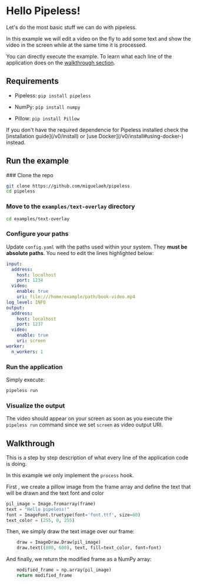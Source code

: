 # Hello Pipeless!


Let's do the most basic stuff we can do with pipeless.

In this example we will edit a video on the fly to add some text and show the video in the screen while at the same time it is processed.

You can directly execute the example. To learn what each line of the application does on the [walkthrough section](#walkthrough).

## Requirements

* Pipeless: `pip install pipeless`

* NumPy: `pip install numpy`

* Pillow: `pip install Pillow`

<Callout>
    If you don't have the required dependencie for Pipeless installed check the [installation guide](/v0/install) or [use Docker](/v0/install#using-docker-) instead.
</Callout>

## Run the example

<Steps>
### Clone the repo

```bash copy
git clone https://github.com/miguelaeh/pipeless
cd pipeless
```

### Move to the `examples/text-overlay` directory

``` bash copy
cd examples/text-overlay
```

### Configure your paths

Update `config.yaml` with the paths used within your system. They **must be absolute paths**. You need to edit the lines highlighted below:

```yaml {7}filename="config.yaml"
input:
  address:
    host: localhost
    port: 1234
  video:
    enable: true
    uri: file:///home/example/path/book-video.mp4
log_level: INFO
output:
  address:
    host: localhost
    port: 1237
  video:
    enable: true
    uri: screen
worker:
  n_workers: 1
```

### Run the application

Simply execute:

```bash copy
pipeless run
```

### Visualize the output

The video should appear on your screen as soon as you execute the `pipeless run` command since we set `screen` as video output URI.

</Steps>

## Walkthrough

This is a step by step description of what every line of the application code is doing.

In this example we only implement the `process` hook.

First , we create a pillow image from the frame array and define the text that will be drawn and the text font and color

```python copy
pil_image = Image.fromarray(frame)
text = "Hello pipeless!"
font = ImageFont.truetype(font='font.ttf', size=60)
text_color = (255, 0, 255)
```

Then, we simply draw the text image over our frame:

```python copy
    draw = ImageDraw.Draw(pil_image)
    draw.text((800, 600), text, fill=text_color, font=font)
```

And finally, we return the modified frame as a NumPy array:

```python copy
    modified_frame = np.array(pil_image)
    return modified_frame
```
